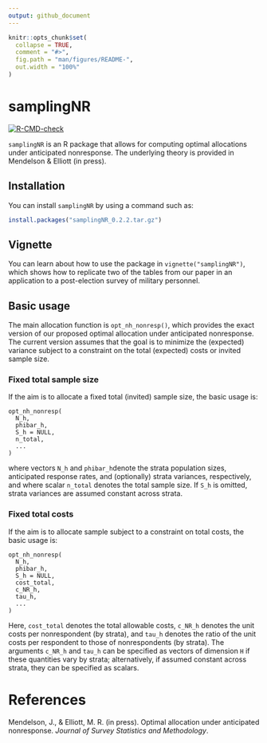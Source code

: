 ```yaml
---
output: github_document
---
```


<!-- README.md is generated from README.Rmd. Please edit that file -->

```r
knitr::opts_chunk$set(
  collapse = TRUE,
  comment = "#>",
  fig.path = "man/figures/README-",
  out.width = "100%"
)
```

# samplingNR

<!-- badges: start -->
  [![R-CMD-check](https://github.com/jmendelson256/samplingNR/actions/workflows/R-CMD-check.yaml/badge.svg)](https://github.com/jmendelson256/samplingNR/actions/workflows/R-CMD-check.yaml)
<!-- badges: end -->
  
`samplingNR` is an R package that allows for computing optimal allocations under anticipated nonresponse. The underlying theory is provided in Mendelson & Elliott (in press).

## Installation

You can install `samplingNR` by using a command such as:

```r
install.packages("samplingNR_0.2.2.tar.gz")
```

## Vignette

You can learn about how to use the package in `vignette("samplingNR")`, which shows how to replicate two of the tables from our paper in an application to a post-election survey of military personnel.

## Basic usage

The main allocation function is `opt_nh_nonresp()`, which provides the exact version of our proposed optimal allocation under anticipated nonresponse. The current version assumes that the goal is to minimize the (expected) variance subject to a constraint on the total (expected) costs or invited sample size.

### Fixed total sample size

If the aim is to allocate a fixed total (invited) sample size, the basic usage is:

```
opt_nh_nonresp(
  N_h,
  phibar_h,
  S_h = NULL,
  n_total,
  ...
)
```

where vectors `N_h` and `phibar_h`denote the strata population sizes, anticipated response rates, and (optionally) strata variances, respectively, and where scalar `n_total` denotes the total sample size. If `S_h` is omitted, strata variances are assumed constant across strata.

### Fixed total costs

If the aim is to allocate sample subject to a constraint on total costs, the basic usage is:

```
opt_nh_nonresp(
  N_h,
  phibar_h,
  S_h = NULL,
  cost_total,
  c_NR_h,
  tau_h,
  ...
)
```

Here, `cost_total` denotes the total allowable costs, `c_NR_h` denotes the unit costs per nonrespondent (by strata), and `tau_h` denotes the ratio of the unit costs per respondent to those of nonrespondents (by strata). The arguments `c_NR_h` and `tau_h` can be specified as vectors of dimension `H` if these quantities vary by strata; alternatively, if assumed constant across strata, they can be specified as scalars.

# References

Mendelson, J., & Elliott, M. R. (in press). Optimal allocation under anticipated nonresponse. *Journal of Survey Statistics and Methodology*.

